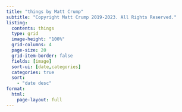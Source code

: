 ```yaml
---
title: "things by Matt Crump"
subtitle: "Copyright Matt Crump 2019-2023. All Rights Reserved."
listing:
  contents: things
  type: grid
  image-height: "100%"
  grid-columns: 4
  page-size: 20
  grid-item-border: false
  fields: [image]
  sort-ui: [date,categories]
  categories: true
  sort:
    - "date desc"
format:
  html:
    page-layout: full
---
```


